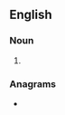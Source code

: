 ==English==

===Noun===
{{head|en|noun form}}

# {{plural of|pecker|lang=en}}

===Anagrams===
* {{anagrams|en|a=ceekprs|repecks|respeck}}